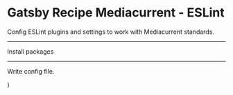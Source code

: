   # Gatsby Recipe Mediacurrent - ESLint

  Config ESLint plugins and settings to work with Mediacurrent standards.

  ---

  Install packages

  <NPMPackage name="eslint" />
  <NPMPackage name="babel-eslint" />
  <NPMPackage name="eslint-config-prettier" />
  <NPMPackage name="eslint-config-jsx-a11y" />
  <NPMPackage name="eslint-config-react" />
  <NPMPackage name="eslint-config-react-hooks" />

  ---

  Write config file.

  <File
    path=".eslintrc.json"
    content="https://github.com/mediacurrent/gatsby-recipe-mediacurrent/blob/master/recipe/eslint/.eslintrc.json"
  />

)